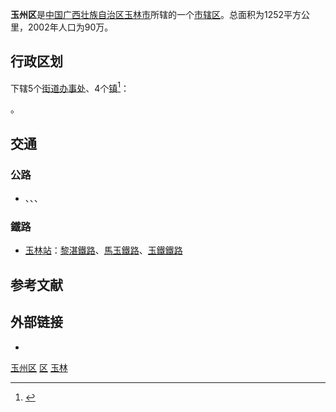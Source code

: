 {{redirect2|玉州|中国古代历史上的一个州|玉州 (古代)}}
{{Infobox China County
|Belong = [[广西壮族自治区|广西壮族自治区]][[玉林市|玉林市]]
}}

'''玉州区'''是[[中国|中国]][[广西壮族自治区|广西壮族自治区]][[玉林市|玉林市]]所辖的一个[[市辖区|市辖区]]。总面积为1252平方公里，2002年人口为90万。

== 行政区划 ==
{{PAGENAMEBASE}}下辖5个[[街道办事处|街道办事处]]、4个[[行政建制镇|镇]]<ref>{{PRC admin/ref sgc|45/09/02}}</ref>：

{{PRC admin/children|45/09/02}}。

== 交通 ==
===公路===
* {{China Expwy Name|G80}}、{{China Expwy Name|S2101|[[玉林繞城高速|玉林繞城高速]]|P= Guangxi}}、{{中国国道名|241}}、{{中国国道名|324}}

===鐵路===
* [[玉林站|玉林站]]：{{rint|cn|crh}}[[黎湛鐵路|黎湛鐵路]]、[[馬玉鐵路|馬玉鐵路]]、[[玉鐵鐵路|玉鐵鐵路]]

== 参考文献 ==
{{reflist}}

== 外部链接 ==
* {{Official website|http://www.ylyz.gov.cn/|name=玉林市玉州区人民政府门户网站}}

{{Guangxi-stub}}
{{玉州区行政区划}}
{{玉林市行政区划}}
{{广西行政区划}}

[[Category:玉州区|]]
[[Category:玉林区县市|区]]
[[Category:广西市辖区|玉林]]